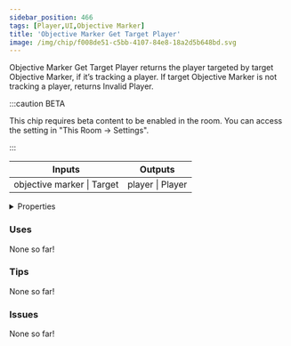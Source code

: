 ```yaml
---
sidebar_position: 466
tags: [Player,UI,Objective Marker]
title: 'Objective Marker Get Target Player'
image: /img/chip/f008de51-c5bb-4107-84e8-18a2d5b648bd.svg
---
```


Objective Marker Get Target Player returns the player targeted by target Objective Marker, if it’s tracking a player. If target Objective Marker is not tracking a player, returns Invalid Player.

:::caution BETA

This chip requires beta content to be enabled in the room. You can access the setting in "This Room -> Settings".

:::

<IChip uuid="f008de51-c5bb-4107-84e8-18a2d5b648bd"/>

<table><thead><tr><th>Inputs</th><th>Outputs</th></tr></thead><tbody><tr><td>objective marker | Target</td><td>player | Player</td></tr></tbody></table>

<details>
  <summary>Properties</summary>
  <div>
    <div>
    <table>
      <tbody>
        <tr>
          <td>Is beta required?</td>
          <td>Yes</td>
        </tr>
        <tr>
          <td>Is chip a trolling risk?</td>
          <td>No</td>
        </tr>
        <tr>
          <td>Is chip a role assignment risk?</td>
          <td>No</td>
        </tr>
        <tr>
          <td>Chip UUID</td>
          <td>f008de51-c5bb-4107-84e8-18a2d5b648bd</td>
        </tr>
        <tr>
          <td>Room availability</td>
          <td>Available everywhere</td>
        </tr>
      </tbody>
    </table>
    </div>
  </div>
</details>

### Uses

None so far!

### Tips

None so far!

### Issues

None so far!